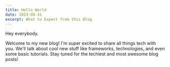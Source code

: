 ```yaml
---
title: Hello World
date: 2023-08-31
excerpt: What to Expect from this Blog
---
```


Hey everybody.

Welcome to my new blog! I'm super excited to share all things
tech with you. We'll talk about cool new stuff like frameworks, technologies,
and even some basic tutorials. Stay tuned for the techiest and most awesome blog posts!
